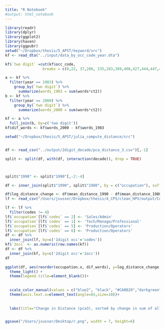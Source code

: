 ```yaml
---
title: "R Notebook"
#output: html_notebook
---
```



```r
library(readr)
library(dplyr)
library(ggplot2)
library(haven)
library(ggpubr)
setwd("~/Dropbox/thesis/5_APST/keyword/src") 
kf <- read_dta("../input/data_by_occ_code_year.dta")

kf$`two digit` =cut(kf$occ_code,
                 breaks = c(0,22, 37,200, 235,283,389,408,427,444,447,455,472,498,549,599,617,699,799,890), labels=c(1,2,3,4,5,6,7,8,9,10,11,12,13,14,15,16,17,18,19))

a <- kf %>%
  filter(year == 1983) %>%
    group_by(`two digit`) %>%
      summarize(words_1983 = sum(words*ct2))
b <- kf %>%
  filter(year == 2000) %>%
    group_by(`two digit`) %>%
      summarize(words_2000 = sum(words*ct2))

kf <- a %>%
  full_join(b, by=c('two digit'))
kf$dif_words <- kf$words_2000 - kf$words_1983

```


```r
setwd("~/Dropbox/thesis/5_APST/julia_compute_distance/src") 


df <- read_csv("../output/2digit_decade/pca_distance_3.csv")[,-1]

split <- split(df, with(df, interaction(decade)), drop = TRUE)



split$"1990" <- split$"1990"[,-2:-4]

df <- inner_join(split$"1990", split$"1980", by = c("occupation"), suffix=c("_1990","_1980"))

df$log_distance_change <- df$mean_distance_1990 - df$mean_distance_1980
lf <- read_csv("/Users/jsusser/Dropbox/thesis/4_CPS/clean_HPV/output/Codes/1digit_occupations.csv")[,-1]

lf <- lf %>%
  filter(codes != 4)
lf$`occupation`[lf$`codes` == 2] <- 'Sales/Admin'
lf$`occupation`[lf$`codes` == 1] <- 'Tech/Manage/Professional'
lf$`occupation`[lf$`codes` == 5] <- 'Production/Operators'
lf$`occupation`[lf$`codes` == 6] <- 'Production/Operators'
df <- df %>%
  inner_join(lf, by=c('1digit occ'='codes'))
kf$`2occ` <- as.numeric(row.names(kf))
df <- df %>%
  inner_join(kf, by=c('2digit occ'='2occ'))
df
```


```r

ggplot(df, aes(reorder(occupation.x, dif_words), y=log_distance_change, color=`occupation.y`)) + geom_point(size=5)+  
  theme_light() +
  theme(legend.title=element_blank())+
  
  
  scale_color_manual(values = c("blue2", "black", "#CA0020","darkgreen")) + 
  theme(axis.text.x=element_text(angle=65,size=10))+
  
  
  labs(title="Change in Distance (pca3), sorted by change in sum of all words*ads in the sector", x="Occupation, sorted by change in sum of all words*ads in the sector (asc)", y="Change in distance from 1980-1990(higher-more dissimilarity)")


ggsave("/Users/jsusser/Desktop/r.png", width = 7, height=6)
```





